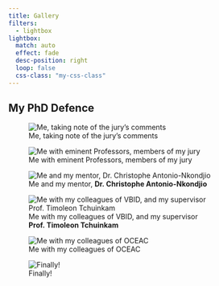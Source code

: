 ```yaml
---
title: Gallery
filters:
  - lightbox
lightbox:
  match: auto
  effect: fade
  desc-position: right
  loop: false
  css-class: "my-css-class"
---
```


## My PhD Defence


::: {layout="[[1, 1, 1, 1, 1], [1, 1, 1, 1]]"}
![Me, taking note of the jury's comments](Images/im1.png){group="defence" description="Oak Bluffs is famous for its Gingerbread cottages, busy town center, and party like atmosphere."}

![Me with eminent Professors, members of my jury](Images/im6.png){group="defence"
description="Oak Bluffs is famous for its Gingerbread cottages, busy town center, and party like atmosphere."}


![Me and my mentor, **Dr. Christophe Antonio-Nkondjio**](Images/im2.png){group="defence"
description="Oak Bluffs is famous for its Gingerbread cottages, busy town center, and party like atmosphere."}


![Me with my colleagues of VBID, and my supervisor **Prof. Timoleon Tchuinkam**](Images/im3.png){group="defence" description="Oak Bluffs is famous for its Gingerbread cottages, busy town center, and party like atmosphere."}


![Me with my colleagues of OCEAC](Images/im4.png){group="elsewhere"
description="Oak Bluffs is famous for its Gingerbread cottages, busy town center, and party like atmosphere."}


![Finally!](Images/im5.png){group="defence" description="Oak Bluffs is famous for its Gingerbread cottages, busy town center, and party like atmosphere."}
:::